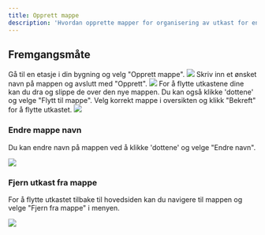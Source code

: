 ```yaml
---
title: Opprett mappe
description: 'Hvordan opprette mapper for organisering av utkast for en etasje.'
---
```


## Fremgangsmåte

<Steps>
    <Step title="Legg til kategorier">
        Gå til en etasje i din bygning og velg "Opprett mappe".
        <Frame type="ghost">
            <img src="/images/dashboard/innstillinger/opprett-mappe/steg-1.png" />
        </Frame>
    </Step>
    <Step title="Gi mappen et navn">
        Skriv inn et ønsket navn på mappen og avslutt med "Opprett".
        <Frame type="ghost">
            <img src="/images/dashboard/innstillinger/opprett-mappe/steg-2.png" />
        </Frame>
    </Step>
    <Step title="Flytt utkast til mappen">
        For å flytte utkastene dine kan du dra og slippe de over den nye mappen.
        <Tip>
            Du kan også klikke 'dottene' og velge "Flytt til mappe". Velg korrekt mappe i oversikten og klikk "Bekreft" for å flytte utkastet.
        </Tip>
        <Frame type="ghost">
            <img src="/images/dashboard/innstillinger/opprett-mappe/steg-3.png" />
        </Frame>
    </Step>
</Steps>

### Endre mappe navn

Du kan endre navn på mappen ved å klikke 'dottene' og velge "Endre navn".

<Frame type="ghost">
    <img src="/images/dashboard/innstillinger/opprett-mappe/endre-navn.png" />
</Frame>

### Fjern utkast fra mappe

For å flytte utkastet tilbake til hovedsiden kan du navigere til mappen og velge "Fjern fra mappe" i menyen.

<Frame type="ghost">
    <img src="/images/dashboard/innstillinger/opprett-mappe/fjern-fra-mappe.png" />
</Frame>
